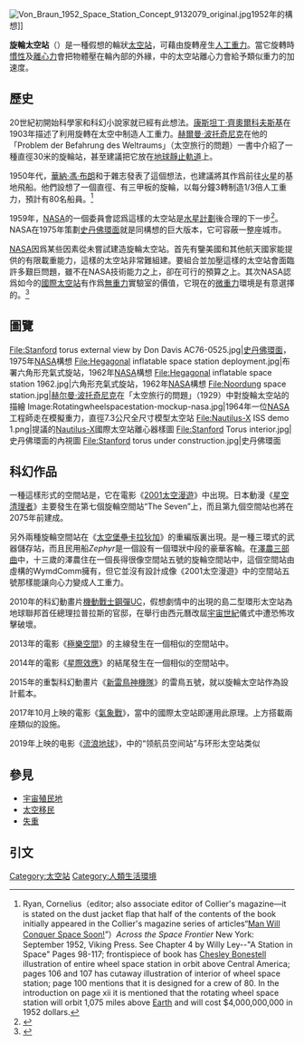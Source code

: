 {{noteTA
|G1=Movie
|1=zh-cn:高达;zh-hk:高達;zh-tw:鋼彈;
}}
[[File:Von_Braun_1952_Space_Station_Concept_9132079_original.jpg|thumb]]1952年的構想]]

'''旋輪太空站'''（{{lang-en|Rotating wheel space station}}）是一種假想的輪狀[[太空站|太空站]]，可藉由旋轉産生[[人工重力|人工重力]]。當它旋轉時[[慣性|慣性]]及[[離心力|離心力]]會把物體壓在輪內部的外緣，{{le|旋轉座標系|Rotating reference frame}}中的太空站離心力會給予類似重力的加速度。

==歷史==
20世紀初開始科學家和科幻小說家就已經有此想法。[[康斯坦丁·齊奧爾科夫斯基|康斯坦丁·齊奧爾科夫斯基]]在1903年描述了利用旋轉在太空中制造人工重力。[[赫爾曼·波托奇尼克|赫爾曼·波托奇尼克]]在他的「Problem der Befahrung des Weltraums」（太空旅行的問題）一書中介紹了一種直徑30米的旋輪站，甚至建議把它放在[[地球靜止軌道|地球靜止軌道]]上。

1950年代，[[華納·馮·布朗|華納·馮·布朗]]和{{link-en|威利·雷|Willy Ley}}于{{link-en|Collier's|Collier's}}雜志發表了這個想法，也建議將其作爲前往[[火星|火星]]的基地飛船。他們設想了一個直徑{{convert|250|ft|m}}、有三甲板的旋輪，以每分鐘3轉制造1/3倍人工重力，預計有80名船員。<ref> Ryan, Cornelius（editor; also associate editor of Collier's magazine—it is stated on the dust jacket flap that half of the contents of the book initially appeared in the Collier's magazine series of articles“[[Man_Will_Conquer_Space_Soon!|Man Will Conquer Space Soon!]]”）''Across the Space Frontier'' New York: September 1952, Viking Press. See Chapter 4 by Willy Ley--"A Station in Space" Pages 98-117; frontispiece of book has [[Chesley_Bonestell|Chesley Bonestell]] illustration of entire wheel space station in orbit above Central America; pages 106 and 107 has cutaway illustration of interior of wheel space station; page 100 mentions that it is designed for a crew of 80. In the introduction on page xii it is mentioned that the rotating wheel space station will orbit 1,075 miles above [[Earth|Earth]] and will cost $4,000,000,000 in 1952 dollars.</ref>

1959年，[[NASA|NASA]]的一個委員會認爲這樣的太空站是[[水星計劃|水星計劃]]後合理的下一步<ref>{{Cite web |url=http://www.daviddarling.info/encyclopedia/S/space_station.html |title=Space station |access-date=2014-05-15 |archive-date=2020-08-08 |archive-url=https://web.archive.org/web/20200808204522/https://www.daviddarling.info/encyclopedia/S/space_station.html |dead-url=no }}</ref>。NASA在1975年策劃[[史丹佛環面|史丹佛環面]]就是同構想的巨大版本，它可容蔽一整座城市。

[[NASA|NASA]]因爲某些因素從未嘗試建造旋輪太空站。首先有鑒美國和其他航天國家能提供的有限載重能力，這樣的太空站非常難組建。要組合並加壓這樣的太空站會面臨許多艱巨問題，雖不在NASA技術能力之上，卻在可行的預算之上。其次NASA認爲如今的[[國際太空站|國際太空站]]有作爲[[無重力|無重力]]實驗室的價值，它現在的[[微重力|微重力]]環境是有意選擇的。<ref>{{cite web|title=Home, Sweet Home|publisher=NASA|date=25 May 2001|archivedate=2006年9月29日|archiveurl=https://web.archive.org/web/20060929044226/http://liftoff.msfc.nasa.gov/news/2001/news-homehome.asp|url=http://liftoff.msfc.nasa.gov/news/2001/news-homehome.asp|deadurl=yes}}</ref>

==圖覽==
<gallery>
File:Stanford torus external view by Don Davis AC76-0525.jpg|[[史丹佛環面|史丹佛環面]]，1975年[[NASA|NASA]]構想
File:Hegagonal inflatable space station deployment.jpg|布署六角形充氣式旋站，1962年[[NASA|NASA]]構想
File:Hegagonal inflatable space station 1962.jpg|六角形充氣式旋站，1962年[[NASA|NASA]]構想
File:Noordung space station.jpg|[[赫尔曼·波托奇尼克|赫尔曼·波托奇尼克]]在「太空旅行的問題」（1929）中對旋輪太空站的描繪
Image:Rotatingwheelspacestation-mockup-nasa.jpg|1964年一位[[NASA|NASA]]工程師走在模擬重力，直徑7.3公尺全尺寸模型太空站
File:Nautilus-X ISS demo 1.png|提議的[[Nautilus-X|Nautilus-X]]國際太空站離心器樣圖
File:Stanford Torus interior.jpg|史丹佛環面的內視圖
File:Stanford torus under construction.jpg|史丹佛環面
</gallery>

==科幻作品==
一種這樣形式的空間站是{{le|空間站五號|Space_Station_V#Space_Station_V}}，它在電影《[[2001太空漫遊|2001太空漫遊]]》中出現。日本動漫《[[星空清理者|星空清理者]]》主要發生在第七個旋輪空間站“The Seven”上，而且第九個空間站也將在2075年前建成。

另外兩種旋輪空間站在《[[太空堡壘卡拉狄加|太空堡壘卡拉狄加]]》的重編版裏出現。{{le|Ragnar Anchorage|Ragnar_Anchorage#Ragnar_Anchorage}}是一種三環式的武器儲存站，而且民用船''Zephyr''是一個設有一個環狀中段的豪華客輪。在[[澤農三部曲|澤農三部曲]]中，十三歲的澤農住在一個長得很像空間站五號的旋輪空間站中，這個空間站由虛構的WymdComm擁有，但它並沒有設計成像《2001太空漫遊》中的空間站五號那樣能讓向心力變成人工重力。

2010年的科幻動畫片[[機動戰士鋼彈UC|機動戰士鋼彈UC]]，假想劇情中的出現的島二型環形太空站為地球聯邦首任總理拉普拉斯的官邸，在舉行由西元曆改屆[[宇宙世紀|宇宙世紀]]儀式中遭恐怖攻擊破壞。

2013年的電影《[[極樂空間|極樂空間]]》的主線發生在一個相似的空間站中。

2014年的電影《[[星際效應|星際效應]]》的結尾發生在一個相似的空間站中。

2015年的重製科幻動畫片《[[新雷鳥神機隊|新雷鳥神機隊]]》的雷鳥五號，就以旋輪太空站作為設計藍本。

2017年10月上映的電影《[[氣象戰_(電影)|氣象戰]]》，當中的國際太空站即運用此原理。上方搭載兩座類似的設施。

2019年上映的电影《[[流浪地球_(电影)|流浪地球]]》，中的“领航员空间站”与环形太空站类似

==參見==
* [[宇宙殖民地|宇宙殖民地]]
* [[太空移民|太空移民]]
* [[失重|失重]]

==引文==
<references/>

{{空间站}}

[[Category:太空站|Category:太空站]]
[[Category:人類生活環境|Category:人類生活環境]]